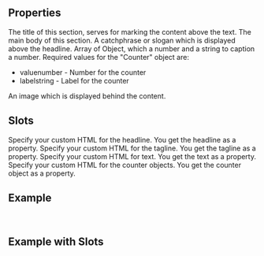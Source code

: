 
<Meta
  title="InterestingFacts Section"
  subtitle="Allows to display a text together with a background image and numerous counters."
/>

## Properties

<PropsTable>
      <PropsTableRow value="headline" type="String" required>
          The title of this section, serves for marking the content above the text.
        </PropsTableRow>
        <PropsTableRow value="text" type="String" required>
          The main body of this section.
        </PropsTableRow>
        <PropsTableRow value="tagline" type="String">
          A catchphrase or slogan which is displayed above the headline.
        </PropsTableRow>
        <PropsTableRow value="counters" type="Counter[]">
         Array of Object, which a number and a string to caption a number. Required values for the "Counter" object are:
         <ul>
           <li><span class="code">value</span>number - Number for the counter</li>
           <li><span class="code">label</span>string - Label for the counter</li>
         </ul>
        </PropsTableRow>
        <PropsTableRow value="backgroundImage" type="ImageRef" optional>
          An image which is displayed behind the content.
        </PropsTableRow>
</PropsTable>

## Slots

<SlotsTable>
  <SlotsTableRow value="headline" prop="string">
  Specify your custom HTML for the headline. You get the headline as a property.
  </SlotsTableRow>
  <SlotsTableRow value="tagline" prop="string">
    Specify your custom HTML for the tagline. You get the tagline as a property.  
  </SlotsTableRow>
  <SlotsTableRow value="text" prop="string">
    Specify your custom HTML for text. You get the text as a property.
  </SlotsTableRow>
  <SlotsTableRow value="counter" prop="counter">
    Specify your custom HTML for the counter objects. You get the counter object as a property.
  </SlotsTableRow>
</SlotsTable>

## Example

<ExampleLoader example="Sections/InterestingFactsSection.tsx" />

<br />

## Example with Slots

<ExampleLoader example="Sections/InterestingFactsSection.slots.tsx" />

